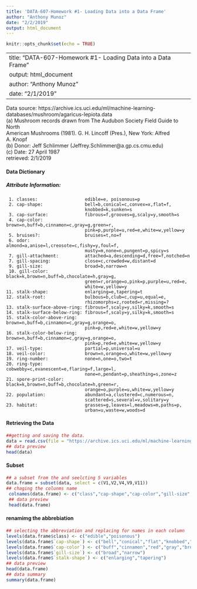 ```yaml
---
title: 'DATA-607-Homework #1- Loading Data into a Data Frame'
author: "Anthony Munoz"
date: "2/2/2019"
output: html_document
---
```


```r
knitr::opts_chunk$set(echo = TRUE)
```

---
title: "DATA-607-Homework #1- Loading Data into a Data Frame "
output: html_document
author: "Anthony Munoz" 
date: "2/1/2019"
---

Data source: https://archive.ics.uci.edu/ml/machine-learning-databases/mushroom/agaricus-lepiota.data <br / >
    (a) Mushroom records drawn from The Audubon Society Field Guide to North <br />
        American Mushrooms (1981). G. H. Lincoff (Pres.), New York: Alfred <br />
        A. Knopf <br />
    (b) Donor: Jeff Schlimmer (Jeffrey.Schlimmer@a.gp.cs.cmu.edu) <br />
    (c) Date: 27 April 1987 <br />
    retrieved: 2/1/2019
    
<h4>Data Dictionary</h4>

 <h5>Attribute Information: </h5>
 <div class= "row">
     1. classes:                  edible=e, poisonous=p 
     2. cap-shape:                bell=b,conical=c,convex=x,flat=f, 
                                  knobbed=k,sunken=s 
     3. cap-surface:              fibrous=f,grooves=g,scaly=y,smooth=s
     4. cap-color:                brown=n,buff=b,cinnamon=c,gray=g,green=r,
                                  pink=p,purple=u,red=e,white=w,yellow=y 
     5. bruises?:                 bruises=t,no=f 
     6. odor:                     almond=a,anise=l,creosote=c,fishy=y,foul=f, 
                                  musty=m,none=n,pungent=p,spicy=s 
     7. gill-attachment:          attached=a,descending=d,free=f,notched=n 
     7. gill-spacing:             close=c,crowded=w,distant=d 
     9. gill-size:                broad=b,narrow=n 
     10. gill-color:               black=k,brown=n,buff=b,chocolate=h,gray=g, 
                                  green=r,orange=o,pink=p,purple=u,red=e, 
                                  white=w,yellow=y 
    11. stalk-shape:              enlarging=e,tapering=t 
    12. stalk-root:               bulbous=b,club=c,cup=u,equal=e, 
                                  rhizomorphs=z,rooted=r,missing=? 
    13. stalk-surface-above-ring: fibrous=f,scaly=y,silky=k,smooth=s 
    14. stalk-surface-below-ring: fibrous=f,scaly=y,silky=k,smooth=s 
    15. stalk-color-above-ring:   brown=n,buff=b,cinnamon=c,gray=g,orange=o, 
                                  pink=p,red=e,white=w,yellow=y 
    16. stalk-color-below-ring:   brown=n,buff=b,cinnamon=c,gray=g,orange=o, 
                                  pink=p,red=e,white=w,yellow=y 
    17. veil-type:                partial=p,universal=u 
    18. veil-color:               brown=n,orange=o,white=w,yellow=y 
    19. ring-number:              none=n,one=o,two=t 
    20. ring-type:                cobwebby=c,evanescent=e,flaring=f,large=l, 
                                  none=n,pendant=p,sheathing=s,zone=z 
    21. spore-print-color:        black=k,brown=n,buff=b,chocolate=h,green=r, 
                                  orange=o,purple=u,white=w,yellow=y 
    22. population:               abundant=a,clustered=c,numerous=n, 
                                  scattered=s,several=v,solitary=y 
    23. habitat:                  grasses=g,leaves=l,meadows=m,paths=p, 
                                  urban=u,waste=w,woods=d 

</div>
<h4>Retrieving the Data</h4>



```r
##getting and saving the data.
data = read.csv(file = "https://archive.ics.uci.edu/ml/machine-learning-databases/mushroom/agaricus-lepiota.data", header = FALSE, sep = ",")
## data preview
head(data)
```

<h4>Subset</h4>

```r
## a subset from the and seelcting 5 variables  
data.frame = subset(data, select = c(V1,V2,V4,V9,V11))
## chaging the colunms name
 colnames(data.frame) <- c("class","cap-shape","cap-color","gill-size","stalk-shape")
 ## data preview
 head(data.frame)

```


<h4>renamimg the abbrebiation </h4>

```r
## selecting the abbreviation and replacing for names in each column
levels(data.frame$class) <- c("edible","poisonous")
levels(data.frame$`cap-shape`) <- c("bell","conical","flat","knobbed","sunken","convex")
levels(data.frame$`cap-color`) <- c("buff","cinnamon","red","gray","brown","pink","green","purple","white","yellow")
levels(data.frame$`gill-size`) <- c("broad","narrow")
levels(data.frame$`stalk-shape`) <- c("enlarging","tapering")
## data preview
head(data.frame)
## data summary
summary(data.frame)
```

